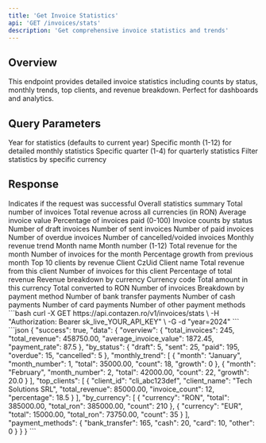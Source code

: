 ```yaml
---
title: 'Get Invoice Statistics'
api: 'GET /invoices/stats'
description: 'Get comprehensive invoice statistics and trends'
---
```


## Overview

This endpoint provides detailed invoice statistics including counts by status, monthly trends, top clients, and revenue breakdown. Perfect for dashboards and analytics.

## Query Parameters

<ParamField query="year" type="integer">
  Year for statistics (defaults to current year)
</ParamField>

<ParamField query="month" type="integer">
  Specific month (1-12) for detailed monthly statistics
</ParamField>

<ParamField query="quarter" type="integer">
  Specific quarter (1-4) for quarterly statistics
</ParamField>

<ParamField query="currency" type="string">
  Filter statistics by specific currency
</ParamField>

## Response

<ResponseField name="success" type="boolean">
  Indicates if the request was successful
</ResponseField>

<ResponseField name="data" type="object">
  <Expandable title="properties">
    <ResponseField name="overview" type="object">
      Overall statistics summary
      <Expandable title="properties">
        <ResponseField name="total_invoices" type="integer">
          Total number of invoices
        </ResponseField>
        <ResponseField name="total_revenue" type="number">
          Total revenue across all currencies (in RON)
        </ResponseField>
        <ResponseField name="average_invoice_value" type="number">
          Average invoice value
        </ResponseField>
        <ResponseField name="payment_rate" type="number">
          Percentage of invoices paid (0-100)
        </ResponseField>
      </Expandable>
    </ResponseField>
    <ResponseField name="by_status" type="object">
      Invoice counts by status
      <Expandable title="properties">
        <ResponseField name="draft" type="integer">
          Number of draft invoices
        </ResponseField>
        <ResponseField name="sent" type="integer">
          Number of sent invoices
        </ResponseField>
        <ResponseField name="paid" type="integer">
          Number of paid invoices
        </ResponseField>
        <ResponseField name="overdue" type="integer">
          Number of overdue invoices
        </ResponseField>
        <ResponseField name="cancelled" type="integer">
          Number of cancelled/voided invoices
        </ResponseField>
      </Expandable>
    </ResponseField>
    <ResponseField name="monthly_trend" type="array">
      Monthly revenue trend
      <Expandable title="properties">
        <ResponseField name="month" type="string">
          Month name
        </ResponseField>
        <ResponseField name="month_number" type="integer">
          Month number (1-12)
        </ResponseField>
        <ResponseField name="total" type="number">
          Total revenue for the month
        </ResponseField>
        <ResponseField name="count" type="integer">
          Number of invoices for the month
        </ResponseField>
        <ResponseField name="growth" type="number">
          Percentage growth from previous month
        </ResponseField>
      </Expandable>
    </ResponseField>
    <ResponseField name="top_clients" type="array">
      Top 10 clients by revenue
      <Expandable title="properties">
        <ResponseField name="client_id" type="string">
          Client CzUid
        </ResponseField>
        <ResponseField name="client_name" type="string">
          Client name
        </ResponseField>
        <ResponseField name="total_revenue" type="number">
          Total revenue from this client
        </ResponseField>
        <ResponseField name="invoice_count" type="integer">
          Number of invoices for this client
        </ResponseField>
        <ResponseField name="percentage" type="number">
          Percentage of total revenue
        </ResponseField>
      </Expandable>
    </ResponseField>
    <ResponseField name="by_currency" type="array">
      Revenue breakdown by currency
      <Expandable title="properties">
        <ResponseField name="currency" type="string">
          Currency code
        </ResponseField>
        <ResponseField name="total" type="number">
          Total amount in this currency
        </ResponseField>
        <ResponseField name="total_ron" type="number">
          Total converted to RON
        </ResponseField>
        <ResponseField name="count" type="integer">
          Number of invoices
        </ResponseField>
      </Expandable>
    </ResponseField>
    <ResponseField name="payment_methods" type="object">
      Breakdown by payment method
      <Expandable title="properties">
        <ResponseField name="bank_transfer" type="integer">
          Number of bank transfer payments
        </ResponseField>
        <ResponseField name="cash" type="integer">
          Number of cash payments
        </ResponseField>
        <ResponseField name="card" type="integer">
          Number of card payments
        </ResponseField>
        <ResponseField name="other" type="integer">
          Number of other payment methods
        </ResponseField>
      </Expandable>
    </ResponseField>
  </Expandable>
</ResponseField>

<RequestExample>
```bash
curl -X GET https://api.contazen.ro/v1/invoices/stats \
  -H "Authorization: Bearer sk_live_YOUR_API_KEY" \
  -G -d "year=2024"
```
</RequestExample>

<ResponseExample>
```json
{
  "success": true,
  "data": {
    "overview": {
      "total_invoices": 245,
      "total_revenue": 458750.00,
      "average_invoice_value": 1872.45,
      "payment_rate": 87.5
    },
    "by_status": {
      "draft": 5,
      "sent": 25,
      "paid": 195,
      "overdue": 15,
      "cancelled": 5
    },
    "monthly_trend": [
      {
        "month": "January",
        "month_number": 1,
        "total": 35000.00,
        "count": 18,
        "growth": 0
      },
      {
        "month": "February",
        "month_number": 2,
        "total": 42000.00,
        "count": 22,
        "growth": 20.0
      }
    ],
    "top_clients": [
      {
        "client_id": "cli_abc123def",
        "client_name": "Tech Solutions SRL",
        "total_revenue": 85000.00,
        "invoice_count": 12,
        "percentage": 18.5
      }
    ],
    "by_currency": [
      {
        "currency": "RON",
        "total": 385000.00,
        "total_ron": 385000.00,
        "count": 210
      },
      {
        "currency": "EUR",
        "total": 15000.00,
        "total_ron": 73750.00,
        "count": 35
      }
    ],
    "payment_methods": {
      "bank_transfer": 165,
      "cash": 20,
      "card": 10,
      "other": 0
    }
  }
}
```
</ResponseExample>